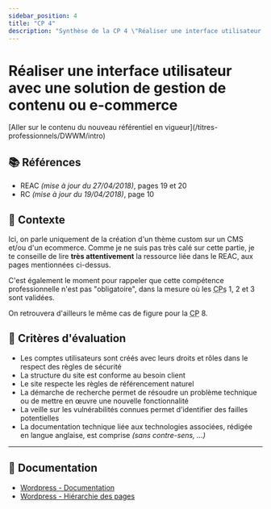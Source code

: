 ```yaml
---
sidebar_position: 4
title: "CP 4"
description: "Synthèse de la CP 4 \"Réaliser une interface utilisateur avec une solution de gestion de contenu ou e-commerce\" du titre professionnel Développeur Web et Web Mobile (DWWM TP-01280m03, référentiel expiré)."
---
```



# Réaliser une interface utilisateur avec une solution de gestion de contenu ou e-commerce

<Admonition type="warning" title="Attention, tu es en train de consulter un référentiel expiré !">
[Aller sur le contenu du nouveau référentiel en vigueur](/titres-professionnels/DWWM/intro)
</Admonition>

## 📚 Références

- REAC _(mise à jour du 27/04/2018)_, pages 19 et 20
- RC _(mise à jour du 19/04/2018)_, page 10

## 🚀 Contexte

Ici, on parle uniquement de la création d'un thème custom sur un CMS et/ou d'un ecommerce.
Comme je ne suis pas très calé sur cette partie, je te conseille de lire **très attentivement**
la ressource liée dans le REAC, aux pages mentionnées ci-dessus.

C'est également le moment pour rappeler que cette compétence professionnelle n'est pas "obligatoire", dans la mesure
où les <abbr title="Compétences Professionnelles">CPs</abbr> 1, 2 et 3 sont validées.

On retrouvera d'ailleurs le même cas de figure pour la <abbr title="Compétence Professionnelle">CP</abbr> 8.

## 🎯 Critères d'évaluation

- Les comptes utilisateurs sont créés avec leurs droits et rôles dans le respect des règles de sécurité
- La structure du site est conforme au besoin client
- Le site respecte les règles de référencement naturel
- La démarche de recherche permet de résoudre un problème technique ou de mettre en œuvre une nouvelle fonctionnalité
- La veille sur les vulnérabilités connues permet d'identifier des failles potentielles
- La documentation technique liée aux technologies associées, rédigée en langue anglaise, est comprise _(sans contre-sens, ...)_

---

## 🧠 Documentation

- [Wordpress - Documentation](https://developer.wordpress.org/)
- [Wordpress - Hiérarchie des pages](https://developer.wordpress.org/themes/basics/template-hierarchy/)